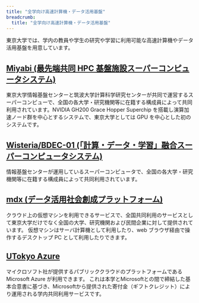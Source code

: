 ```yaml
---
title: "全学向け高速計算機・データ活用基盤"
breadcrumb:
  title: "全学向け高速計算機・データ活用基盤"
---
```


東京大学では、学内の教員や学生の研究や学習に利用可能な高速計算機やデータ活用基盤を用意しています。

## [Miyabi (最先端共同 HPC 基盤施設スーパーコンピュータシステム)](https://www.cc.u-tokyo.ac.jp/supercomputer/miyabi/service/)

東京大学情報基盤センターと筑波大学計算科学研究センターが共同で運営するスーパーコンピューで、全国の各大学・研究機関等に在籍する構成員によって共同利用されています。NVIDIA GH200 Grace Hopper Superchip を搭載し演算加速ノード群を中心とするシステムで、東京大学としては GPU を中心とした初のシステムです。

## [Wisteria/BDEC-01 (「計算・データ・学習」融合スーパーコンピュータシステム)](https://www.cc.u-tokyo.ac.jp/supercomputer/wisteria/service/)

情報基盤センターが運用しているスーパーコンピュータで、全国の各大学・研究機関等に在籍する構成員によって共同利用されています。

## [mdx (データ活用社会創成プラットフォーム)](/research_computing/mdx)

クラウド上の仮想マシンを利用できるサービスで、全国共同利用のサービスとして東京大学だけでなく全国の大学、研究機関および民間企業に対して提供されています。
仮想マシンはサーバ計算機として利用したり、web ブラウザ経由で操作するデスクトップ PC として利用したりできます。

## [UTokyo Azure](/research_computing/utokyo_azure)

マイクロソフト社が提供するパブリッククラウドのプラットフォームである Microsoft Azure が利用できます。
これは本学とMicrosoftとの間で締結した基本合意書に基づき、Microsoftから提供された寄付金（ギフトクレジット）により運用される学内共同利用サービスです。
